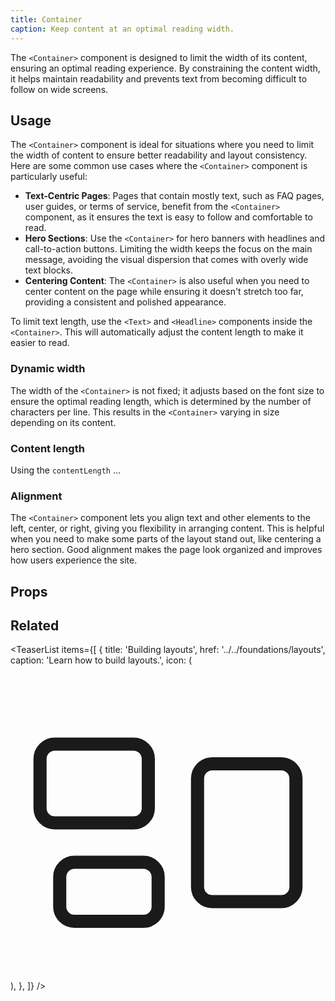 ```yaml
---
title: Container
caption: Keep content at an optimal reading width.
---
```


The `<Container>` component is designed to limit the width of its content, ensuring an optimal reading experience. By constraining the content width, it helps maintain readability and prevents text from becoming difficult to follow on wide screens.

## Usage

The `<Container>` component is ideal for situations where you need to limit the width of content to ensure better readability and layout consistency. Here are some common use cases where the `<Container>` component is particularly useful:

- **Text-Centric Pages**: Pages that contain mostly text, such as FAQ pages, user guides, or terms of service, benefit from the `<Container>` component, as it ensures the text is easy to follow and comfortable to read.
- **Hero Sections**: Use the `<Container>` for hero banners with headlines and call-to-action buttons. Limiting the width keeps the focus on the main message, avoiding the visual dispersion that comes with overly wide text blocks.
- **Centering Content**: The `<Container>` is also useful when you need to center content on the page while ensuring it doesn't stretch too far, providing a consistent and polished appearance.

To limit text length, use the `<Text>` and `<Headline>` components inside the `<Container>`. This will automatically adjust the content length to make it easier to read.

<ComponentDemo file="./container-appearance.demo.tsx" />

### Dynamic width

The width of the `<Container>` is not fixed; it adjusts based on the font size to ensure the optimal reading length, which is determined by the number of characters per line. This results in the `<Container>` varying in size depending on its content.

<ComponentDemo file="./container-dynamic-width.demo.tsx" />

### Content length

Using the `contentLength` ...

### Alignment

The `<Container>` component lets you align text and other elements to the left, center, or right, giving you flexibility in arranging content. This is helpful when you need to make some parts of the layout stand out, like centering a hero section. Good alignment makes the page look organized and improves how users experience the site.

<ComponentDemo file="./container-alignment.demo.tsx" />

## Props

<StorybookHintMessage component={title} />

<PropsTable component={title} />

## Related

<TeaserList
  items={[
    {
      title: 'Building layouts',
      href: '../../foundations/layouts',
      caption: 'Learn how to build layouts.',
      icon: (
        <svg
          xmlns="http://www.w3.org/2000/svg"
          fill="none"
          viewBox="0 0 24 24"
          strokeWidth={1.5}
          stroke="currentColor"
          className="size-6"
        >
          <path
            strokeLinecap="round"
            strokeLinejoin="round"
            d="M2.25 7.125C2.25 6.504 2.754 6 3.375 6h6c.621 0 1.125.504 1.125 1.125v3.75c0 .621-.504 1.125-1.125 1.125h-6a1.125 1.125 0 0 1-1.125-1.125v-3.75ZM14.25 8.625c0-.621.504-1.125 1.125-1.125h5.25c.621 0 1.125.504 1.125 1.125v8.25c0 .621-.504 1.125-1.125 1.125h-5.25a1.125 1.125 0 0 1-1.125-1.125v-8.25ZM3.75 16.125c0-.621.504-1.125 1.125-1.125h5.25c.621 0 1.125.504 1.125 1.125v2.25c0 .621-.504 1.125-1.125 1.125h-5.25a1.125 1.125 0 0 1-1.125-1.125v-2.25Z"
          />
        </svg>
      ),
    },
  ]}
/>
